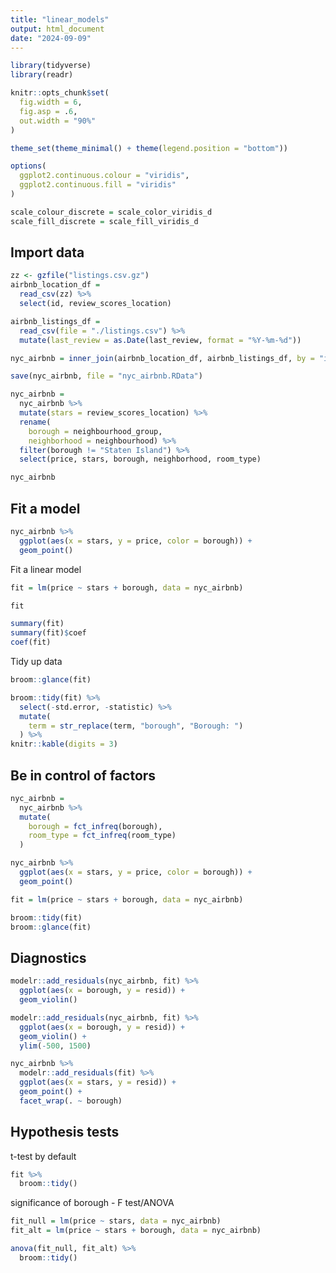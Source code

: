 ```yaml
---
title: "linear_models"
output: html_document
date: "2024-09-09"
---
```


```r
library(tidyverse)
library(readr)

knitr::opts_chunk$set(
  fig.width = 6,
  fig.asp = .6,
  out.width = "90%"
)

theme_set(theme_minimal() + theme(legend.position = "bottom"))

options(
  ggplot2.continuous.colour = "viridis",
  ggplot2.continuous.fill = "viridis"
)

scale_colour_discrete = scale_color_viridis_d
scale_fill_discrete = scale_fill_viridis_d
```

## Import data

```r
zz <- gzfile("listings.csv.gz")   
airbnb_location_df =
  read_csv(zz) %>% 
  select(id, review_scores_location)

airbnb_listings_df =
  read_csv(file = "./listings.csv") %>% 
  mutate(last_review = as.Date(last_review, format = "%Y-%m-%d"))

nyc_airbnb = inner_join(airbnb_location_df, airbnb_listings_df, by = "id")

save(nyc_airbnb, file = "nyc_airbnb.RData")
```

```r
nyc_airbnb =
  nyc_airbnb %>% 
  mutate(stars = review_scores_location) %>% 
  rename(
    borough = neighbourhood_group,
    neighborhood = neighbourhood) %>% 
  filter(borough != "Staten Island") %>% 
  select(price, stars, borough, neighborhood, room_type)

nyc_airbnb
```

## Fit a model

```r
nyc_airbnb %>% 
  ggplot(aes(x = stars, y = price, color = borough)) +
  geom_point()
```

Fit a linear model

```r
fit = lm(price ~ stars + borough, data = nyc_airbnb)
```

```r
fit

summary(fit)
summary(fit)$coef
coef(fit)
```

Tidy up data

```r
broom::glance(fit)

broom::tidy(fit) %>% 
  select(-std.error, -statistic) %>%
  mutate(
    term = str_replace(term, "borough", "Borough: ")
  ) %>% 
knitr::kable(digits = 3)
```

## Be in control of factors

```r
nyc_airbnb =
  nyc_airbnb %>% 
  mutate(
    borough = fct_infreq(borough),
    room_type = fct_infreq(room_type)
  )
```

```r
nyc_airbnb %>% 
  ggplot(aes(x = stars, y = price, color = borough)) +
  geom_point()
```

```r
fit = lm(price ~ stars + borough, data = nyc_airbnb)

broom::tidy(fit)
broom::glance(fit)
```

## Diagnostics

```r
modelr::add_residuals(nyc_airbnb, fit) %>% 
  ggplot(aes(x = borough, y = resid)) +
  geom_violin()
```

```r
modelr::add_residuals(nyc_airbnb, fit) %>% 
  ggplot(aes(x = borough, y = resid)) +
  geom_violin() +
  ylim(-500, 1500)

nyc_airbnb %>% 
  modelr::add_residuals(fit) %>% 
  ggplot(aes(x = stars, y = resid)) +
  geom_point() +
  facet_wrap(. ~ borough)
```

## Hypothesis tests

t-test by default
```r
fit %>% 
  broom::tidy()
```

significance of borough - F test/ANOVA

```r
fit_null = lm(price ~ stars, data = nyc_airbnb)
fit_alt = lm(price ~ stars + borough, data = nyc_airbnb)

anova(fit_null, fit_alt) %>% 
  broom::tidy()
```

